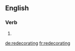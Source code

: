 ==English==

===Verb===
{{head|en|present participle}}

# {{present participle of|redecorate|lang=en}}

[[de:redecorating]]
[[fr:redecorating]]